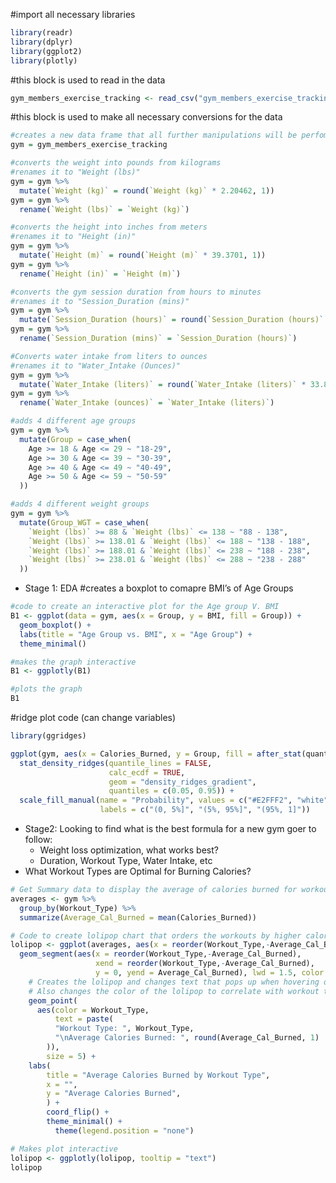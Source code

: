 #import all necessary libraries
```r
library(readr)
library(dplyr)
library(ggplot2)
library(plotly)

```


#this block is used to read in the data
```r
gym_members_exercise_tracking <- read_csv("gym_members_exercise_tracking.csv")
```

#this block is used to make all necessary conversions for the data
```r
#creates a new data frame that all further manipulations will be perfomed on
gym = gym_members_exercise_tracking

#converts the weight into pounds from kilograms 
#renames it to "Weight (lbs)"
gym = gym %>%
  mutate(`Weight (kg)` = round(`Weight (kg)` * 2.20462, 1))
gym = gym %>%
  rename(`Weight (lbs)` = `Weight (kg)`)

#converts the height into inches from meters 
#renames it to "Height (in)"
gym = gym %>% 
  mutate(`Height (m)` = round(`Height (m)` * 39.3701, 1))
gym = gym %>%
  rename(`Height (in)` = `Height (m)`)

#converts the gym session duration from hours to minutes
#renames it to "Session_Duration (mins)"
gym = gym %>%
  mutate(`Session_Duration (hours)` = round(`Session_Duration (hours)` * 60, 2))
gym = gym %>%
  rename(`Session_Duration (mins)` = `Session_Duration (hours)`)

#Converts water intake from liters to ounces
#renames it to "Water_Intake (Ounces)"
gym = gym %>%
  mutate(`Water_Intake (liters)` = round(`Water_Intake (liters)` * 33.814, 1))
gym = gym %>%
  rename(`Water_Intake (ounces)` = `Water_Intake (liters)`)

#adds 4 different age groups 
gym = gym %>%
  mutate(Group = case_when(
    Age >= 18 & Age <= 29 ~ "18-29",
    Age >= 30 & Age <= 39 ~ "30-39",
    Age >= 40 & Age <= 49 ~ "40-49",
    Age >= 50 & Age <= 59 ~ "50-59"
  ))

#adds 4 different weight groups 
gym = gym %>%
  mutate(Group_WGT = case_when(
    `Weight (lbs)` >= 88 & `Weight (lbs)` <= 138 ~ "88 - 138",
    `Weight (lbs)` >= 138.01 & `Weight (lbs)` <= 188 ~ "138 - 188",
    `Weight (lbs)` >= 188.01 & `Weight (lbs)` <= 238 ~ "188 - 238",
    `Weight (lbs)` >= 238.01 & `Weight (lbs)` <= 288 ~ "238 - 288"
  ))

```
- Stage 1: EDA 
#creates a boxplot to comapre BMI's of Age Groups
```r

#code to create an interactive plot for the Age group V. BMI
B1 <- ggplot(data = gym, aes(x = Group, y = BMI, fill = Group)) +
  geom_boxplot() +
  labs(title = "Age Group vs. BMI", x = "Age Group") +
  theme_minimal()

#makes the graph interactive
B1 <- ggplotly(B1)

#plots the graph
B1

```

#ridge plot code (can change variables)
``` r
library(ggridges)

ggplot(gym, aes(x = Calories_Burned, y = Group, fill = after_stat(quantile)))+
  stat_density_ridges(quantile_lines = FALSE,
                      calc_ecdf = TRUE,
                      geom = "density_ridges_gradient",
                      quantiles = c(0.05, 0.95)) +
  scale_fill_manual(name = "Probability", values = c("#E2FFF2", "white", "#B0E0E6"),
                    labels = c("(0, 5%]", "(5%, 95%]", "(95%, 1]"))
```
-  Stage2: Looking to find what is the best formula for a new gym goer to follow:
    -   Weight loss optimization, what works best?
    -   Duration, Workout Type, Water Intake, etc

- What Workout Types are Optimal for Burning Calories?
```r

# Get Summary data to display the average of calories burned for workout type
averages <- gym %>%
  group_by(Workout_Type) %>%
  summarize(Average_Cal_Burned = mean(Calories_Burned))

# Code to create lolipop chart that orders the workouts by higher calories burned
lolipop <- ggplot(averages, aes(x = reorder(Workout_Type,-Average_Cal_Burned), y = Average_Cal_Burned)) +
  geom_segment(aes(x = reorder(Workout_Type,-Average_Cal_Burned), 
                   xend = reorder(Workout_Type,-Average_Cal_Burned), 
                   y = 0, yend = Average_Cal_Burned), lwd = 1.5, color = 'Grey') +
    # Creates the lolipop and changes text that pops up when hovering over the lolipops
    # Also changes the color of the lolipop to correlate with workout type
    geom_point(
      aes(color = Workout_Type,
          text = paste(
          "Workout Type: ", Workout_Type,
          "\nAverage Calories Burned: ", round(Average_Cal_Burned, 1)
        )),
        size = 5) +
    labs(
        title = "Average Calories Burned by Workout Type",
        x = "",
        y = "Average Calories Burned",
        ) +
        coord_flip() +
        theme_minimal() +
          theme(legend.position = "none")

# Makes plot interactive
lolipop <- ggplotly(lolipop, tooltip = "text")
lolipop


```
